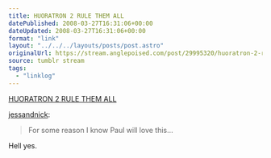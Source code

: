 ```yaml
---
title: HUORATRON 2 RULE THEM ALL
datePublished: 2008-03-27T16:31:06+00:00
dateUpdated: 2008-03-27T16:31:06+00:00
format: "link"
layout: "../../../layouts/posts/post.astro"
originalUrl: https://stream.anglepoised.com/post/29995320/huoratron-2-rule-them-all
source: tumblr stream
tags:
  - "linklog"
---
```


[HUORATRON 2 RULE THEM ALL][1]

<a href="http://tumblr.nickandjess.co.uk/post/29971101">jessandnick</a>:

> For some reason I know Paul will love this…

Hell yes.

[1]: http://www.huoratron.com/
